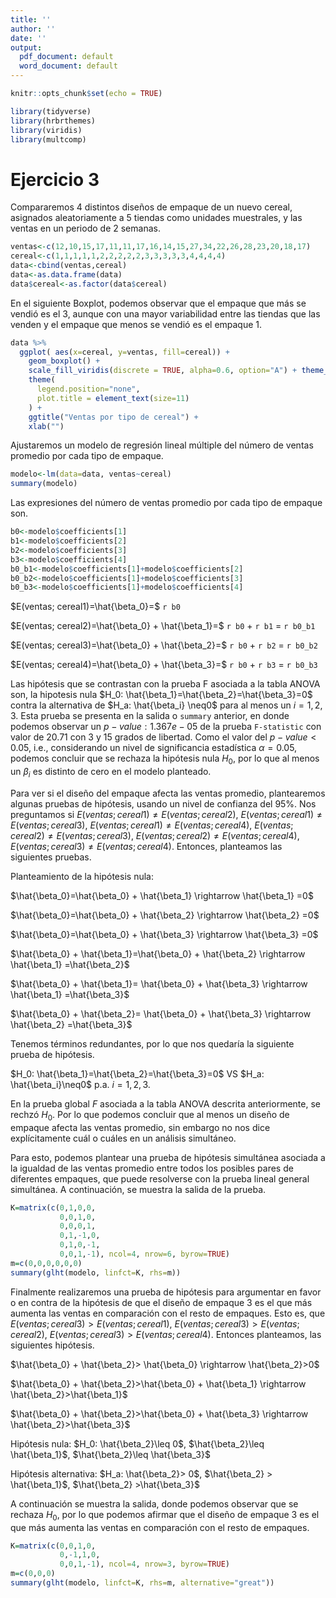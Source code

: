 ```yaml
---
title: ''
author: ''
date: ''
output:
  pdf_document: default
  word_document: default
---
```


```r
knitr::opts_chunk$set(echo = TRUE)
```

```r
library(tidyverse)
library(hrbrthemes)
library(viridis)
library(multcomp)
```

# Ejercicio 3

Compararemos 4 distintos diseños de empaque de un nuevo cereal, asignados aleatoriamente a 5 tiendas como unidades muestrales, y las ventas en un periodo de 2 semanas. 

```r
ventas<-c(12,10,15,17,11,11,17,16,14,15,27,34,22,26,28,23,20,18,17)
cereal<-c(1,1,1,1,1,2,2,2,2,2,3,3,3,3,3,4,4,4,4)
data<-cbind(ventas,cereal)
data<-as.data.frame(data)
data$cereal<-as.factor(data$cereal)
```

En el siguiente Boxplot, podemos observar que el empaque que más se vendió es el 3, aunque con una mayor variabilidad entre las tiendas que las venden y el empaque que menos se vendió es el empaque 1. 


```r
data %>%
  ggplot( aes(x=cereal, y=ventas, fill=cereal)) +
    geom_boxplot() +
    scale_fill_viridis(discrete = TRUE, alpha=0.6, option="A") + theme_bw()+
    theme(
      legend.position="none",
      plot.title = element_text(size=11)
    ) +
    ggtitle("Ventas por tipo de cereal") +
    xlab("")
```

Ajustaremos un modelo de regresión lineal múltiple del número de ventas promedio por cada tipo de empaque. 

```r
modelo<-lm(data=data, ventas~cereal)
summary(modelo)
```

Las expresiones del número de ventas promedio por cada tipo de empaque son.

```r
b0<-modelo$coefficients[1]
b1<-modelo$coefficients[2]
b2<-modelo$coefficients[3]
b3<-modelo$coefficients[4]
b0_b1<-modelo$coefficients[1]+modelo$coefficients[2]
b0_b2<-modelo$coefficients[1]+modelo$coefficients[3]
b0_b3<-modelo$coefficients[1]+modelo$coefficients[4]
```



$E(ventas; cereal1)=\hat{\beta_0}=$ `r b0` 

$E(ventas; cereal2)=\hat{\beta_0} + \hat{\beta_1}=$ `r b0` + `r b1` = `r b0_b1`

$E(ventas; cereal3)=\hat{\beta_0} + \hat{\beta_2}=$ `r b0` + `r b2` = `r b0_b2`

$E(ventas; cereal4)=\hat{\beta_0} + \hat{\beta_3}=$ `r b0` + `r b3` = `r b0_b3`


Las hipótesis que se contrastan con la prueba F asociada a la tabla ANOVA son, la hipotesis nula $H_0: \hat{\beta_1}=\hat{\beta_2}=\hat{\beta_3}=0$ contra la alternativa de $H_a: \hat{\beta_i} \neq0$ para al menos un $i=1,2,3$. Esta prueba se presenta en la salida o ``summary`` anterior, en donde podemos observar un $p-value: 1.367e-05$ de la prueba ``F-statistic`` con valor de $20.71$ con $3$ y $15$ grados de libertad. Como el valor del $p-value <0.05$, i.e., considerando un nivel de significancia estadística $\alpha=0.05$, podemos concluir que se rechaza la hipótesis nula $H_0$, por lo que al menos un $\beta_i$ es distinto de cero en el modelo planteado. 


Para ver si el diseño del empaque afecta las ventas promedio, plantearemos algunas pruebas de hipótesis, usando un nivel de confianza del 95%. Nos preguntamos si $E(ventas; cereal1) \neq E(ventas; cereal2)$,  $E(ventas; cereal1) \neq E(ventas; cereal3)$, $E(ventas; cereal1) \neq E(ventas; cereal4)$, $E(ventas; cereal2) \neq E(ventas; cereal3)$, $E(ventas; cereal2) \neq E(ventas; cereal4)$, $E(ventas; cereal3) \neq E(ventas; cereal4)$. Entonces, planteamos las siguientes pruebas.

Planteamiento de la hipótesis nula:

$\hat{\beta_0}=\hat{\beta_0} + \hat{\beta_1} \rightarrow \hat{\beta_1} =0$

$\hat{\beta_0}=\hat{\beta_0} + \hat{\beta_2} \rightarrow \hat{\beta_2} =0$

$\hat{\beta_0}=\hat{\beta_0} + \hat{\beta_3} \rightarrow \hat{\beta_3} =0$

$\hat{\beta_0} + \hat{\beta_1}=\hat{\beta_0} + \hat{\beta_2} \rightarrow \hat{\beta_1} =\hat{\beta_2}$

$\hat{\beta_0} + \hat{\beta_1}= \hat{\beta_0} + \hat{\beta_3}  \rightarrow \hat{\beta_1} =\hat{\beta_3}$

$\hat{\beta_0} + \hat{\beta_2}= \hat{\beta_0} + \hat{\beta_3}  \rightarrow \hat{\beta_2} =\hat{\beta_3}$

Tenemos términos redundantes, por lo que nos quedaría la siguiente prueba de hipótesis. 

$H_0: \hat{\beta_1}=\hat{\beta_2}=\hat{\beta_3}=0$ VS $H_a: \hat{\beta_i}\neq0$ p.a. $i=1,2,3$. 

En la prueba global $F$ asociada a la tabla ANOVA descrita anteriormente, se rechzó $H_0$. Por lo que podemos concluir que al menos un diseño de empaque afecta las ventas promedio, sin embargo no nos dice explícitamente cuál o cuáles en un análisis simultáneo.   

Para esto, podemos plantear una prueba de hipótesis simultánea asociada a la igualdad de las ventas promedio entre todos los posibles pares de diferentes empaques, que puede resolverse con la prueba lineal general simultánea. A continuación, se muestra la salida de la prueba. 

```r
K=matrix(c(0,1,0,0,
           0,0,1,0,
           0,0,0,1,
           0,1,-1,0,
           0,1,0,-1,
           0,0,1,-1), ncol=4, nrow=6, byrow=TRUE)
m=c(0,0,0,0,0,0)
summary(glht(modelo, linfct=K, rhs=m))
```

Finalmente realizaremos una prueba de hipótesis para argumentar en favor o en contra de la hipótesis de que el diseño de empaque 3 es el que más aumenta las ventas en comparación con el resto de empaques. Esto es, que $E(ventas; cereal3)>E(ventas; cereal1)$, $E(ventas; cereal3)>E(ventas; cereal2)$, $E(ventas; cereal3)>E(ventas; cereal4)$. Entonces planteamos, las siguientes hipótesis.   

$\hat{\beta_0} + \hat{\beta_2}> \hat{\beta_0} \rightarrow \hat{\beta_2}>0$

$\hat{\beta_0} + \hat{\beta_2}>\hat{\beta_0} + \hat{\beta_1} \rightarrow \hat{\beta_2}>\hat{\beta_1}$

$\hat{\beta_0} + \hat{\beta_2}>\hat{\beta_0} + \hat{\beta_3} \rightarrow \hat{\beta_2}>\hat{\beta_3}$


Hipótesis nula: $H_0: \hat{\beta_2}\leq 0$, $\hat{\beta_2}\leq \hat{\beta_1}$, $\hat{\beta_2}\leq \hat{\beta_3}$

Hipótesis alternativa: $H_a: \hat{\beta_2}> 0$, $\hat{\beta_2} > \hat{\beta_1}$, $\hat{\beta_2} >\hat{\beta_3}$

A continuación se muestra la salida, donde podemos observar que se rechaza $H_0$, por lo que podemos afirmar que el diseño de empaque 3 es el que más aumenta las ventas en comparación con el resto de empaques.  

```r
K=matrix(c(0,0,1,0,
           0,-1,1,0,
           0,0,1,-1), ncol=4, nrow=3, byrow=TRUE)
m=c(0,0,0)
summary(glht(modelo, linfct=K, rhs=m, alternative="great"))
```







